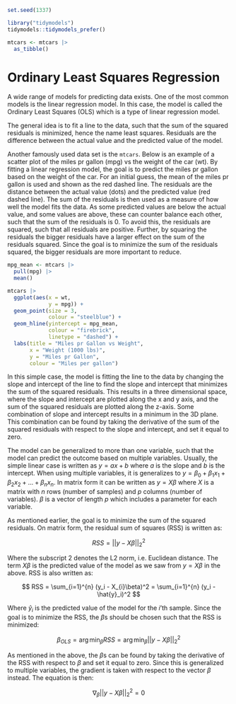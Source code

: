 ```r
set.seed(1337)

library("tidymodels")
tidymodels::tidymodels_prefer()

mtcars <- mtcars |> 
  as_tibble()
```

# Ordinary Least Squares Regression

A wide range of models for predicting data exists. One of the most common models is the linear regression model. In this case, the model is called the Ordinary Least Squares (OLS) which is a type of linear regression model.

The general idea is to fit a line to the data, such that the sum of the squared residuals is minimized, hence the name least squares. Residuals are the difference between the actual value and the predicted value of the model.

Another famously used data set is the `mtcars`. Below is an example of a scatter plot of the miles pr gallon (mpg) vs the weight of the car (wt). By fitting a linear regression model, the goal is to predict the miles pr gallon based on the weight of the car. For an initial guess, the mean of the miles pr gallon is used and shown as the red dashed line. The residuals are the distance between the actual value (dots) and the predicted value (red dashed line). The sum of the residuals is then used as a measure of how well the model fits the data. As some predicted values are below the actual value, and some values are above, these can counter balance each other, such that the sum of the residuals is 0. To avoid this, the residuals are squared, such that all residuals are positive. Further, by squaring the residuals the bigger residuals have a larger effect on the sum of the residuals squared. Since the goal is to minimize the sum of the residuals squared, the bigger residuals are more important to reduce.

```r
mpg_mean <- mtcars |> 
  pull(mpg) |> 
  mean()

mtcars |> 
  ggplot(aes(x = wt,
             y = mpg)) +
  geom_point(size = 3,
             colour = "steelblue") +
  geom_hline(yintercept = mpg_mean,
             colour = "firebrick",
             linetype = "dashed") +
  labs(title = "Miles pr Gallon vs Weight",
       x = "Weight (1000 lbs)",
       y = "Miles pr Gallon",
       colour = "Miles per gallon")
```

In this simple case, the model is fitting the line to the data by changing the slope and intercept of the line to find the slope and intercept that minimizes the sum of the squared residuals. This results in a three dimensional space, where the slope and intercept are plotted along the x and y axis, and the sum of the squared residuals are plotted along the z-axis. Some combination of slope and intercept results in a minimum in the 3D plane. This combination can be found by taking the derivative of the sum of the squared residuals with respect to the slope and intercept, and set it equal to zero.

The model can be generalized to more than one variable, such that the model can predict the outcome based on multiple variables. Usually, the simple linear case is written as $y = ax + b$ where $a$ is the slope and $b$ is the intercept. When using multiple variables, it is generalizes to $y = \beta_0 + \beta_{1}x_1 + \beta_{2}x_2 + ... + \beta_{n}x_n$. In matrix form it can be written as $y = X\beta$ where $X$ is a matrix with $n$ rows (number of samples) and $p$ columns (number of variables). $\beta$ is a vector of length $p$ which includes a parameter for each variable.

As mentioned earlier, the goal is to minimize the sum of the squared residuals. On matrix form, the residual sum of squares (RSS) is written as:

$$
RSS = ||y-X\beta||_{2}^{2}
$$

Where the subscript 2 denotes the L2 norm, i.e. Euclidean distance. The term $X\beta$ is the predicted value of the model as we saw from $y = X\beta$ in the above. RSS is also written as:

$$
RSS = \sum_{i=1}^{n} (y_i - X_{i}\beta)^2 =  \sum_{i=1}^{n} (y_i - \hat{y}_i)^2
$$

Where $\hat{y}_i$ is the predicted value of the model for the $i$'th sample. Since the goal is to minimize the RSS, the $\beta$s should be chosen such that the RSS is minimized:

$$
\beta_{OLS} = \arg\min_{\beta} RSS = \arg\min_{\beta} ||y-X\beta||_{2}^{2}
$$

As mentioned in the above, the $\beta$s can be found by taking the derivative of the RSS with respect to $\beta$ and set it equal to zero. Since this is generalized to multiple variables, the gradient is taken with respect to the vector $\beta$ instead. The equation is then:

$$
\nabla_\beta||y-X\beta||_{2}^{2} = 0
$$